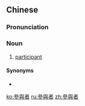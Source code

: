 ==Chinese==
{{zh-forms|s=参与者|type=21}}

===Pronunciation===
{{zh-pron
|m=cānyùzhě,tl2=y
|c=caam1 jyu6 ze2,caam1 jyu5 ze2
|cat=n
}}

===Noun===
{{zh-noun}}

# [[participant]]

====Synonyms====
* {{zh-l|參加者}}

[[ko:參與者]]
[[ru:參與者]]
[[zh:參與者]]